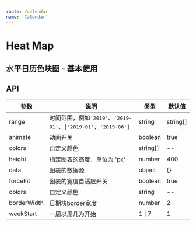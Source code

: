 ```yaml
---
route: /calendar
name: 'Calendar'
---
```



# Heat Map

## 水平日历色块图 - 基本使用

<Playground>
  <Calendar
    range="2019"
    data={{
      '2019-03-01': 10,
      '2019-04-05': 2,
      '2019-04-05': 5,
    }}
    height={250}
    padding="auto"
    colors={'#BAE7FF-#1890FF-#0050B3'}
  />
</Playground>

## API

|参数|说明|类型|默认值|
|--|--|--|--|
|range|时间范围，例如`'2019'`、`'2019-01'`、`['2019-01', '2019-06']`| string | string[] |--|
|animate|动画开关|boolean|true|
|colors|自定义颜色|string[]|--|
|height|指定图表的高度，单位为 'px'|number|400|
|data|图表的数据源|object|{}|
|forceFit|图表的宽度自适应开关|boolean|true|
|colors|自定义颜色|string|--|
|borderWidth|日期块border宽度|number|2|
|weekStart|一周以周几为开始|1 \| 7|1|


